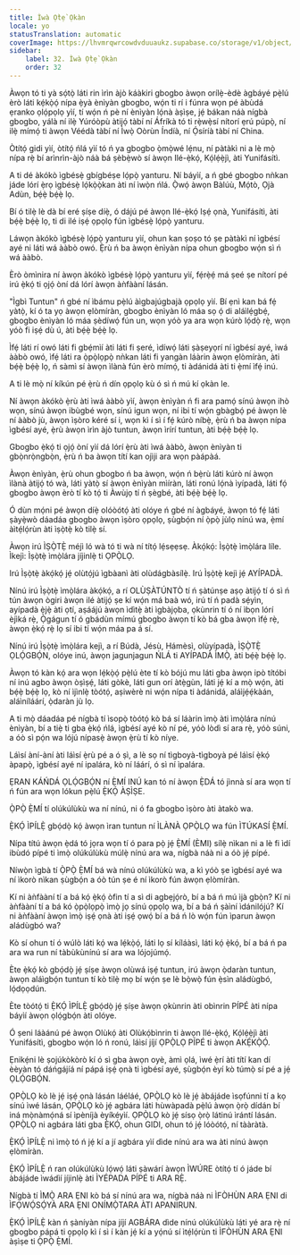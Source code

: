 ```yaml
---
title: Ìwà Ọ̀tẹ̀ Ọkàn
locale: yo
statusTranslation: automatic
coverImage: https://lhvmrqwrcowdvduuaukz.supabase.co/storage/v1/object/public/strapi-uploads/small_cover-educacion-fundamental.webp-2d51a7828a2b1309555be27f7e2a61a0.webp
sidebar:
    label: 32. Ìwà Ọ̀tẹ̀ Ọkàn
    order: 32
---
```

Àwọn tó ti yà sọ́tọ̀ láti rin ìrìn àjò káàkiri gbogbo àwọn orílẹ̀-èdè àgbáyé pẹ̀lú èrò láti kẹ́kọ̀ọ́ nípa ẹ̀yà ènìyàn gbogbo, wọ́n ti rí i fúnra wọn pé àbùdá ẹranko ọlọ́pọlọ yìí, tí wọ́n ń pè ní ènìyàn lọ́nà àṣìṣe, jẹ́ bákan náà nígbà gbogbo, yálà ní ilẹ̀ Yúróòpù àtijọ́ tàbí ní Áfríkà tó ti rẹ̀wẹ̀sí nítorí ẹrú púpọ̀, ní ilẹ̀ mímọ́ ti àwọn Véédà tàbí ní Ìwọ̀ Oòrùn Índíà, ní Ọ́síríà tàbí ní China.

Òtítọ́ gidi yìí, òtítọ́ ńlá yìí tó ń ya gbogbo ọ̀mọ̀wé lẹ́nu, ní pàtàkì ni a lè mọ̀ nípa rẹ̀ bí arìnrìn-àjò náà bá ṣèbẹ̀wò sí àwọn Ilé-ẹ̀kọ́, Kọ́lẹ́ẹ̀jì, àti Yunifásítì.

A ti dé àkókò ìgbésẹ̀ gbígbéṣe lọ́pọ̀ yanturu. Ní báyìí, a ń gbé gbogbo nǹkan jáde lórí ẹ̀rọ ìgbésẹ̀ lọ́kọ̀ọ̀kan àti ní ìwọ̀n ńlá. Ọ̀wọ́ àwọn Bàlúù, Mọ́tò, Ọjà Adùn, bẹ́ẹ̀ bẹ́ẹ̀ lọ.

Bí ó tilẹ̀ lè dà bí eré ṣíṣe díẹ̀, ó dájú pé àwọn Ilé-ẹ̀kọ́ Iṣẹ́ ọnà, Yunifásítì, àti bẹ́ẹ̀ bẹ́ẹ̀ lọ, ti di ilé iṣẹ́ ọpọlọ fún ìgbésẹ̀ lọ́pọ̀ yanturu.

Láwọn àkókò ìgbésẹ̀ lọ́pọ̀ yanturu yìí, ohun kan ṣoṣo tó ṣe pàtàkì ní ìgbésí ayé ni láti wá ààbò owó. Ẹ̀rù ń ba àwọn ènìyàn nípa ohun gbogbo wọ́n sì ń wá ààbò.

Èrò òmìnira ní àwọn àkókò ìgbésẹ̀ lọ́pọ̀ yanturu yìí, fẹ́rẹ̀ẹ́ má ṣeé ṣe nítorí pé irú ẹ̀kọ́ ti ọjọ́ òní dá lórí àwọn àǹfààní lásán.

"Ìgbì Tuntun" ń gbé ní ìbámu pẹ̀lú àìgbajúgbajà ọpọlọ yìí. Bí ẹnì kan bá fẹ́ yàtọ̀, kí ó ta yọ àwọn ẹlòmíràn, gbogbo ènìyàn ló máa sọ ọ́ di aláìlẹ́gbẹ́, gbogbo ènìyàn ló máa ṣèdíwọ́ fún un, wọn yóò ya ara wọn kúrò lọ́dọ̀ rẹ̀, wọn yóò fi iṣẹ́ dù ú, àti bẹ́ẹ̀ bẹ́ẹ̀ lọ.

Ìfẹ́ láti rí owó láti fi gbẹ́mìí àti láti fi ṣeré, ìdíwọ́ láti ṣàṣeyọrí ní ìgbésí ayé, ìwá ààbò owó, ìfẹ́ láti ra ọ̀pọ̀lọpọ̀ nǹkan láti fi yangàn láàrin àwọn ẹlòmíràn, àti bẹ́ẹ̀ bẹ́ẹ̀ lọ, ń sàmì sí àwọn ìlànà fún èrò mímọ́, ti àdánidá àti ti ẹ̀mí ìfẹ́ inú.

A ti lè mọ̀ ní kíkún pé ẹ̀rù ń dín ọpọlọ kù ó sì ń mú kí ọkàn le.

Ní àwọn àkókò ẹ̀rù àti ìwá ààbò yìí, àwọn ènìyàn ń fi ara pamọ́ sínú àwọn ihò wọn, sínú àwọn ibùgbé wọn, sínú igun wọn, ní ibi tí wọ́n gbàgbọ́ pé àwọn lè ní ààbò jù, àwọn ìṣòro kéré sí i, wọn kì í sì í fẹ́ kúrò níbẹ̀, ẹ̀rù ń ba àwọn nípa ìgbésí ayé, ẹ̀rù àwọn ìrìn àjò tuntun, àwọn ìrírí tuntun, àti bẹ́ẹ̀ bẹ́ẹ̀ lọ.

Gbogbo ẹ̀kọ́ ti ọjọ́ òní yìí dá lórí ẹ̀rù àti ìwá ààbò, àwọn ènìyàn ti gbọ̀nrọ̀ngbọ̀n, ẹ̀rù ń ba àwọn títí kan ojìji ara wọn pàápàá.

Àwọn ènìyàn, ẹ̀rù ohun gbogbo ń ba àwọn, wọ́n ń bẹ̀rù láti kúrò ní àwọn ìlànà àtijọ́ tó wà, láti yàtọ̀ sí àwọn ènìyàn mìíràn, láti ronú lọ́nà ìyípadà, láti fọ́ gbogbo àwọn èrò tí kò tọ́ ti Àwùjọ tí ń ṣègbé, àti bẹ́ẹ̀ bẹ́ẹ̀ lọ.

Ó dùn mọ́ni pé àwọn díẹ̀ olóòótọ́ àti olóye ń gbé ní àgbáyé, àwọn tó fẹ́ láti ṣàyẹ̀wò dáadáa gbogbo àwọn ìṣòro ọpọlọ, ṣùgbọ́n ní ọ̀pọ̀ jùlọ nínú wa, ẹ̀mí àìtẹ́lọ́rùn àti ìṣọ̀tẹ̀ kò tilẹ̀ sí.

Àwọn irú ÌṢỌ̀TẸ̀ méjì ló wà tó ti wà ní títọ́ lẹ́sẹẹsẹ. Àkọ́kọ́: Ìṣọ̀tẹ̀ ìmọ̀lára líle. Ìkejì: Ìṣọ̀tẹ̀ ìmọ̀lára jíjinlẹ̀ ti ỌPỌ̀LỌ.

Irú Ìṣọ̀tẹ̀ àkọ́kọ́ jẹ́ olùtọ́jú ìgbàanì àti olùdágbàsílẹ̀. Irú Ìṣọ̀tẹ̀ kejì jẹ́ AYÍPADÀ.

Nínú irú Ìṣọ̀tẹ̀ ìmọ̀lára àkọ́kọ́, a rí OLÙṢÀTÚNTÒ tí ń ṣàtúnṣe aṣọ àtijọ́ tí ó sì ń tún àwọn ògiri àwọn ilé àtijọ́ ṣe kí wọ́n má baà wó, irú tí ń padà sẹ́yìn, ayípadà ẹ̀jẹ̀ àti ọtí, aṣáájú àwọn ìdìtẹ̀ àti ìgbàjọba, ọkùnrin tí ó ní ìbọn lórí èjìká rẹ̀, Ọ̀gágun tí ó gbádùn mímú gbogbo àwọn tí kò bá gba àwọn ìfẹ́ rẹ̀, àwọn ẹ̀kọ́ rẹ̀ lọ sí ibi tí wọ́n máa pa á sí.

Nínú irú Ìṣọ̀tẹ̀ ìmọ̀lára kejì, a rí Búdà, Jésù, Hámèsì, olùyípadà, ÌṢỌ̀TẸ̀ ỌLỌ́GBỌ́N, olóye inú, àwọn jagunjagun ŃLÁ ti AYÍPADÀ ÌMỌ̀, àti bẹ́ẹ̀ bẹ́ẹ̀ lọ.

Àwọn tó kàn kọ́ ara wọn lẹ́kọ̀ọ́ pẹ̀lú ète tí kò bójú mu láti gba àwọn ipò títóbi ní inú agbo àwọn òṣìṣẹ́, láti gòkè, láti gun orí àtẹ̀gùn, láti jẹ́ kí a mọ̀ wọ́n, àti bẹ́ẹ̀ bẹ́ẹ̀ lọ, kò ní ìjìnlẹ̀ tòótọ́, aṣiwèrè ni wọ́n nípa ti àdánidá, aláìjẹ́ẹ́kàán, aláìníláárí, ọ̀daràn jù lọ.

A ti mọ̀ dáadáa pé nígbà tí ìsopọ̀ tòótọ́ kò bá sí láàrin ìmọ̀ àti ìmọ̀lára nínú ènìyàn, bí a tiẹ̀ ti gba ẹ̀kọ́ ńlá, ìgbésí ayé kò ní pé, yóò lòdì sí ara rẹ̀, yóò súni, a óò sì pọ́n wa lójú nípasẹ̀ àwọn ẹ̀rù tí kò níye.

Láìsí àní-àní àti láìsí ẹ̀rù pé a ó ṣì, a lè sọ ní tìgboyà-tìgboyà pé láìsí ẹ̀kọ́ àpapọ̀, ìgbésí ayé ní ipalára, kò ní láárí, ó sì ní ìpalára.

ẸRAN KÁŃDÁ ỌLỌ́GBỌ́N ní Ẹ̀MÍ INÚ kan tó ní àwọn Ẹ̀DÁ tó jìnnà sí ara wọn tí ń fún ara wọn lókun pẹ̀lú Ẹ̀KỌ́ ÀṢÌṢE.

Ọ̀PỌ̀ Ẹ̀MÍ tí olúkúlùkù wa ní nínú, ni ó fa gbogbo ìṣòro àti àtakò wa.

Ẹ̀KỌ́ ÌPÍLẸ̀ gbọ́dọ̀ kọ́ àwọn ìran tuntun ní ÌLÀNÀ ỌPỌ̀LỌ wa fún ÌTÚKASÍ Ẹ̀MÍ.

Nípa títú àwọn ẹ̀dá tó jọra wọn tí ó para pọ̀ jẹ́ Ẹ̀MÍ (ÈMI) sílẹ̀ nìkan ni a lè fi ìdí ibùdó pípé ti ìmọ̀ olúkúlùkù múlẹ̀ nínú ara wa, nígbà náà ni a óò jẹ́ pípé.

Níwọ̀n ìgbà tí Ọ̀PỌ̀ Ẹ̀MÍ bá wà nínú olúkúlùkù wa, a kì yóò ṣe ìgbésí ayé wa ní ìkorò nìkan ṣùgbọ́n a óò tún ṣe é ní ìkorò fún àwọn ẹlòmíràn.

Kí ni àǹfààní tí a bá kọ́ ẹ̀kọ́ òfin tí a sì di agbẹjọ́rò, bí a bá ń mú ìjà gbọ̀n? Kí ni àǹfààní tí a bá kó ọ̀pọ̀lọpọ̀ ìmọ̀ jọ sínú ọpọlọ wa, bí a bá ń ṣàìní ìdánilójú? Kí ni àǹfààní àwọn ìmọ̀ iṣẹ́ ọnà àti iṣẹ́ ọwọ́ bí a bá ń lò wọ́n fún ìparun àwọn aládùgbó wa?

Kò sí ohun tí ó wúlò láti kọ́ wa lẹ́kọ̀ọ́, láti lọ sí kíláàsì, láti kọ́ ẹ̀kọ́, bí a bá ń pa ara wa run ní tàbùkùnínú sí ara wa lójojúmọ́.

Ète ẹ̀kọ́ kò gbọ́dọ̀ jẹ́ ṣíṣe àwọn olùwá iṣẹ́ tuntun, irú àwọn ọ̀daràn tuntun, àwọn aláìgbọ́n tuntun tí kò tilẹ̀ mọ bí wọ́n ṣe lè bọ̀wọ̀ fún ẹ̀sìn aládùgbó, lọ́dọọdún.

Ète tòótọ́ ti Ẹ̀KỌ́ ÌPÍLẸ̀ gbọ́dọ̀ jẹ́ ṣíṣe àwọn ọkùnrin àti obìnrin PÍPÉ àti nípa báyìí àwọn ọlọ́gbọ́n àti olóye.

Ó ṣeni láàánú pé àwọn Olùkọ́ àti Olùkọ́bìnrin ti àwọn Ilé-ẹ̀kọ́, Kọ́lẹ́ẹ̀jì àti Yunifásítì, gbogbo wọ́n ló ń ronú, láìsí jíjí ỌPỌ̀LỌ PÍPÉ ti àwọn AKẸ́KỌ̀Ọ́.

Ẹnikẹ́ni lè ṣojúkòkòrò kí ó sì gba àwọn oyè, àmì ọlá, ìwé ẹ̀rí àti títí kan dí èèyàn tó dáńgájíá ní pápá iṣẹ́ ọnà ti ìgbésí ayé, ṣùgbọ́n èyí kò túmọ̀ sí pé a jẹ́ ỌLỌ́GBỌ́N.

ỌPỌ̀LỌ kò lè jẹ́ iṣẹ́ ọnà lásán láéláé, ỌPỌ̀LỌ kò lè jẹ́ àbájáde ìsọfúnni tí a kọ sínú ìwé lásán, ỌPỌ̀LỌ kò jẹ́ agbára láti hùwàpadà pẹ̀lú àwọn ọ̀rọ̀ dídán bí iná mọ̀nàmọ́ná sí ìpèníjà èyíkéyìí. ỌPỌ̀LỌ kò jẹ́ sísọ ọ̀rọ̀ látinú ìrántí lásán. ỌPỌ̀LỌ ni agbára láti gba Ẹ̀KỌ́, ohun GIDI, ohun tó jẹ́ lóòótọ́, ní tààràtà.

Ẹ̀KỌ́ ÌPÍLẸ̀ ni ìmọ̀ tó ń jẹ́ kí a jí agbára yìí dìde nínú ara wa àti nínú àwọn ẹlòmíràn.

Ẹ̀KỌ́ ÌPÍLẸ̀ ń ran olúkúlùkù lọ́wọ́ láti ṣàwárí àwọn ÌWÚRE òtítọ́ tí ó jáde bí àbájáde ìwádìí jíjinlẹ̀ àti ÌYÉPADA PÍPÉ ti ARA RẸ̀.

Nígbà tí ÌMỌ̀ ARA ẸNI kò bá sí nínú ara wa, nígbà náà ni ÌFÒHÙN ARA ẸNI di ÌFỌWỌ́SỌ́YÀ ARA ẸNI ONÍMỌ̀TARA ÀTI APANIRUN.

Ẹ̀KỌ́ ÌPÍLẸ̀ kàn ń ṣàníyàn nípa jíjí AGBÁRA dìde nínú olúkúlùkù láti yé ara rẹ̀ ní gbogbo pápá ti ọpọlọ kì í sì í kàn jẹ́ kí a yọ́nú sí ìtẹ́lọ́rùn ti ÌFÒHÙN ARA ẸNI àṣìṣe ti Ọ̀PỌ̀ Ẹ̀MÍ.

